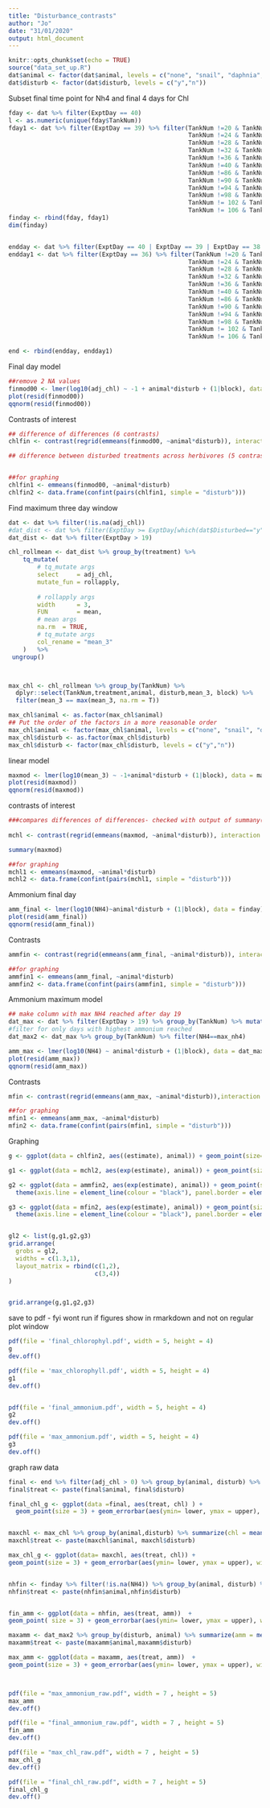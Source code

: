 ```yaml
---
title: "Disturbance_contrasts"
author: "Jo"
date: "31/01/2020"
output: html_document
---
```


```r
knitr::opts_chunk$set(echo = TRUE)
source("data_set_up.R")
dat$animal <- factor(dat$animal, levels = c("none", "snail", "daphnia", "both"))
dat$disturb <- factor(dat$disturb, levels = c("y","n"))
```




Subset final time point for Nh4 and final 4 days for Chl
```r
fday <- dat %>% filter(ExptDay == 40)
l <- as.numeric(unique(fday$TankNum))
fday1 <- dat %>% filter(ExptDay == 39) %>% filter(TankNum !=20 & TankNum !=21 & TankNum !=22 & TankNum != 23 &
                                                  TankNum !=24 & TankNum !=25 & TankNum !=26 & TankNum != 27 & 
                                                  TankNum !=28 & TankNum !=29 & TankNum !=30 & TankNum != 31 & 
                                                  TankNum !=32 & TankNum !=33 & TankNum !=34 & TankNum != 35 & 
                                                  TankNum !=36 & TankNum !=37 & TankNum !=38 & TankNum != 39 & 
                                                  TankNum !=40 & TankNum !=83 & TankNum !=84 & TankNum != 85 & 
                                                  TankNum !=86 & TankNum !=87 & TankNum !=88 & TankNum != 89 & 
                                                  TankNum !=90 & TankNum !=91 & TankNum !=92 & TankNum != 93 &
                                                  TankNum !=94 & TankNum !=95 & TankNum !=96 & TankNum != 97 & 
                                                  TankNum !=98 & TankNum !=99 & TankNum !=100& TankNum != 101 & 
                                                  TankNum != 102 & TankNum != 103 & TankNum != 104 & TankNum != 105 & 
                                                  TankNum != 106 & TankNum != 107) 
finday <- rbind(fday, fday1)
dim(finday)


endday <- dat %>% filter(ExptDay == 40 | ExptDay == 39 | ExptDay == 38 | ExptDay == 37)
endday1 <- dat %>% filter(ExptDay == 36) %>% filter(TankNum !=20 & TankNum !=21 & TankNum !=22 & TankNum != 23 &
                                                  TankNum !=24 & TankNum !=25 & TankNum !=26 & TankNum != 27 & 
                                                  TankNum !=28 & TankNum !=29 & TankNum !=30 & TankNum != 31 & 
                                                  TankNum !=32 & TankNum !=33 & TankNum !=34 & TankNum != 35 & 
                                                  TankNum !=36 & TankNum !=37 & TankNum !=38 & TankNum != 39 & 
                                                  TankNum !=40 & TankNum !=83 & TankNum !=84 & TankNum != 85 & 
                                                  TankNum !=86 & TankNum !=87 & TankNum !=88 & TankNum != 89 & 
                                                  TankNum !=90 & TankNum !=91 & TankNum !=92 & TankNum != 93 &
                                                  TankNum !=94 & TankNum !=95 & TankNum !=96 & TankNum != 97 & 
                                                  TankNum !=98 & TankNum !=99 & TankNum !=100& TankNum != 101 & 
                                                  TankNum != 102 & TankNum != 103 & TankNum != 104 & TankNum != 105 & 
                                                  TankNum != 106 & TankNum != 107)

end <- rbind(endday, endday1)

```

Final day model
```r
##remove 2 NA values
finmod00 <- lmer(log10(adj_chl) ~ -1 + animal*disturb + (1|block), data =  end[end$adj_chl > 0, ])
plot(resid(finmod00))
qqnorm(resid(finmod00))

```

Contrasts of interest
```r
## difference of differences (6 contrasts)
chlfin <- contrast(regrid(emmeans(finmod00, ~animal*disturb)), interaction = c("pairwise"), by = NULL)

## difference between disturbed treatments across herbivores (5 contrasts)


##for graphing
chlfin1 <- emmeans(finmod00, ~animal*disturb)
chlfin2 <- data.frame(confint(pairs(chlfin1, simple = "disturb")))

```

Find maximum three day window 
```r
dat <- dat %>% filter(!is.na(adj_chl))
#dat_dist <- dat %>% filter(ExptDay >= ExptDay[which(dat$Disturbed=="y")]) ## only days after disturbance, this doesn't work for non-disturbed treatments- obviously
dat_dist <- dat %>% filter(ExptDay > 19)

chl_rollmean <- dat_dist %>% group_by(treatment) %>%
    tq_mutate(
        # tq_mutate args
        select     = adj_chl,
        mutate_fun = rollapply, 
        
        # rollapply args
        width      = 3,
        FUN        = mean,
        # mean args
        na.rm  = TRUE,
        # tq_mutate args
        col_rename = "mean_3"
    )   %>%
 ungroup()



max_chl <- chl_rollmean %>% group_by(TankNum) %>% 
  dplyr::select(TankNum,treatment,animal, disturb,mean_3, block) %>%
  filter(mean_3 == max(mean_3, na.rm = T))

max_chl$animal <- as.factor(max_chl$animal)
## Put the order of the factors in a more reasonable order
max_chl$animal <- factor(max_chl$animal, levels = c("none", "snail", "daphnia", "both"))
max_chl$disturb <- as.factor(max_chl$disturb)
max_chl$disturb <- factor(max_chl$disturb, levels = c("y","n"))
``` 

linear model
```r
maxmod <- lmer(log10(mean_3) ~ -1+animal*disturb + (1|block), data = max_chl)
plot(resid(maxmod))
qqnorm(resid(maxmod))
```

contrasts of interest
```r


###compares differences of differences- checked with output of summany(maxmod)- gets correct mean estimates
 
mchl <- contrast(regrid(emmeans(maxmod, ~animal*disturb)), interaction = c("pairwise"), by = NULL)

summary(maxmod)

##for graphing
mchl1 <- emmeans(maxmod, ~animal*disturb)
mchl2 <- data.frame(confint(pairs(mchl1, simple = "disturb")))


```


Ammonium final day
```r

amm_final <- lmer(log10(NH4)~animal*disturb + (1|block), data = finday)
plot(resid(amm_final))
qqnorm(resid(amm_final))
```

Contrasts
```r
ammfin <- contrast(regrid(emmeans(amm_final, ~animal*disturb)), interaction = c("pairwise"), by = NULL)

##for graphing
ammfin1 <- emmeans(amm_final, ~animal*disturb)
ammfin2 <- data.frame(confint(pairs(ammfin1, simple = "disturb")))
```

Ammonium maximum model
```r
## make column with max NH4 reached after day 19
dat_max <- dat %>% filter(ExptDay > 19) %>% group_by(TankNum) %>% mutate(max_nh4= max(NH4,na.rm = T)) %>% ungroup()
#filter for only days with highest ammonium reached
dat_max2 <- dat_max %>% group_by(TankNum) %>% filter(NH4==max_nh4)

amm_max <- lmer(log10(NH4) ~ animal*disturb + (1|block), data = dat_max2)
plot(resid(amm_max))
qqnorm(resid(amm_max))

```
Contrasts
```r
mfin <- contrast(regrid(emmeans(amm_max, ~animal*disturb)),interaction = c("pairwise"), by = NULL)

##for graphing
mfin1 <- emmeans(amm_max, ~animal*disturb)
mfin2 <- data.frame(confint(pairs(mfin1, simple = "disturb")))

```
Graphing
```r
g <- ggplot(data = chlfin2, aes((estimate), animal)) + geom_point(size=4) + geom_errorbarh(aes(xmin=(lower.CL), xmax = (upper.CL)), height = 0.3) + ylab("") + xlab(str_wrap("Log10 Fold Change in Final Chlorophyll", width = 25 )) + theme(axis.line = element_line(colour = "black"), panel.border = element_blank()) + scale_y_discrete(labels = str_wrap(c("No Herbivore",'Physa Only','Daphnia Only', 'Daphnia and Physa'), width= 10)) + geom_vline(xintercept = 0, linetype= "dashed", color = "gray68")

g1 <- ggplot(data = mchl2, aes(exp(estimate), animal)) + geom_point(size=4) + geom_errorbarh(aes(xmin=exp(lower.CL), xmax = exp(upper.CL)), height = 0.3) + ylab("") + xlab(str_wrap("Log10 Fold Change in Maximum Chlorophyll ", width = 27)) + theme(axis.line = element_line(colour = "black"), panel.border = element_blank() ) + scale_y_discrete(labels = str_wrap(c("No Herbivore",'Physa Only','Daphnia Only', 'Daphnia and Physa'), width= 10))+ geom_vline(xintercept = 0, linetype= "dashed", color = "gray68")

g2 <- ggplot(data = ammfin2, aes(exp(estimate), animal)) + geom_point(size=4) + geom_errorbarh(aes(xmin=exp(lower.CL), xmax = exp(upper.CL)), height = 0.3) + ylab("") + xlab(str_wrap("Log10 Fold Change in Final Ammonium",width = 25)) + 
  theme(axis.line = element_line(colour = "black"), panel.border = element_blank()) + scale_y_discrete(labels = str_wrap(c("No Herbivore",'Physa Only','Daphnia Only', 'Daphnia and Physa'), width= 10))+ geom_vline(xintercept = 0, linetype= "dashed", color = "gray68")

g3 <- ggplot(data = mfin2, aes(exp(estimate), animal)) + geom_point(size=4) + geom_errorbarh(aes(xmin=exp(lower.CL), xmax = exp(upper.CL)), height = 0.3) + ylab(" ") + xlab(str_wrap("Log10 Fold Change in Maximum Ammonium", width = 25)) + 
  theme(axis.line = element_line(colour = "black"), panel.border = element_blank())+ scale_y_discrete(labels = str_wrap(c("No Herbivore",'Physa Only','Daphnia Only', 'Daphnia and Physa'), width= 10)) + geom_vline(xintercept = 0, linetype= "dashed", color = "gray68")


gl2 <- list(g,g1,g2,g3)
grid.arrange(
  grobs = gl2,
  widths = c(1.3,1),
  layout_matrix = rbind(c(1,2),
                        c(3,4))
)


grid.arrange(g,g1,g2,g3)

```

save to pdf - fyi wont run if figures show in rmarkdown and not on regular plot window

```r
pdf(file = 'final_chlorophyl.pdf', width = 5, height = 4)
g
dev.off()

pdf(file = 'max_chlorophyll.pdf', width = 5, height = 4)
g1
dev.off()


pdf(file = 'final_ammonium.pdf', width = 5, height = 4)
g2
dev.off()

pdf(file = 'max_ammonium.pdf', width = 5, height = 4)
g3
dev.off()

```



graph raw data
```r
final <- end %>% filter(adj_chl > 0) %>% group_by(animal, disturb) %>% summarize(chl = mean(adj_chl), upper = quantile(adj_chl, 0.975), lower = quantile(adj_chl, 0.025))
final$treat <- paste(final$animal, final$disturb)

final_chl_g <- ggplot(data =final, aes(treat, chl) ) +
  geom_point(size = 3) + geom_errorbar(aes(ymin= lower, ymax = upper), width = 0.3) + xlab(" ") + ylab("Final Chlorophyll (ug/L)") + theme(legend.position = "none") + theme(axis.line = element_line(colour = "black"), panel.border = element_blank()) + scale_x_discrete(labels = function(x) str_wrap(c("Daphnia and Physa Not Disturbed", "Daphnia and Physa Disturbed", "Daphia Not Disturbed", "Daphnia Disturbed","No Herbivore Not Disturbed", "No Herbivore Disturbed", "Physa Not Disturbed", "Physa Disturbed" ), width = 8))


maxchl <- max_chl %>% group_by(animal,disturb) %>% summarize(chl = mean(mean_3), upper = quantile(mean_3,0.975), lower = quantile(mean_3,0.025))
maxchl$treat <- paste(maxchl$animal, maxchl$disturb)

max_chl_g <- ggplot(data= maxchl, aes(treat, chl)) + 
geom_point(size = 3) + geom_errorbar(aes(ymin= lower, ymax = upper), width = 0.3) + xlab(" ") + ylab("Maximum Chlorophyll (ug/L)") + theme(legend.position = "none") + theme(axis.line = element_line(colour = "black"), panel.border = element_blank()) + scale_x_discrete(labels = function(x) str_wrap(c("Daphnia and Physa Not Disturbed", "Daphnia and Physa Disturbed", "Daphia Not Disturbed", "Daphnia Disturbed","No Herbivore Not Disturbed", "No Herbivore Disturbed", "Physa Not Disturbed", "Physa Disturbed" ), width = 8))


nhfin <- finday %>% filter(!is.na(NH4)) %>% group_by(animal, disturb) %>% summarize(amm = mean(NH4), upper = quantile(NH4,0.975), lower = quantile(NH4,0.025))
nhfin$treat <- paste(nhfin$animal,nhfin$disturb)


fin_amm <- ggplot(data = nhfin, aes(treat, amm))  + 
geom_point( size = 3) + geom_errorbar(aes(ymin= lower, ymax = upper), width = 0.3) + xlab(" ") + ylab("Final Ammonium (mg/L)") + theme(legend.position = "none") + theme(axis.line = element_line(colour = "black"), panel.border = element_blank()) + scale_x_discrete(labels = function(x) str_wrap(c("Daphnia and Physa Not Disturbed", "Daphnia and Physa Disturbed", "Daphia Not Disturbed", "Daphnia Disturbed","No Herbivore Not Disturbed", "No Herbivore Disturbed", "Physa Not Disturbed", "Physa Disturbed"), width = 8))

maxamm <- dat_max2 %>% group_by(disturb, animal) %>% summarize(amm = mean(NH4), upper = quantile(NH4,0.975), lower = quantile(NH4,0.025))
maxamm$treat <- paste(maxamm$animal,maxamm$disturb)

max_amm <- ggplot(data = maxamm, aes(treat, amm))  + 
geom_point(size = 3) + geom_errorbar(aes(ymin= lower, ymax = upper), width = 0.3) + xlab(" ") + ylab("Maximum Ammonium (mg/L)") + theme(legend.position = "none") + theme(axis.line = element_line(colour = "black"), panel.border = element_blank())  + scale_x_discrete(labels = function(x) str_wrap(c("Daphnia and Physa Not Disturbed", "Daphnia and Physa Disturbed", "Daphia Not Disturbed", "Daphnia Disturbed","No Herbivore Not Disturbed", "No Herbivore Disturbed", "Physa Not Disturbed", "Physa Disturbed" ), width = 8))



pdf(file = "max_ammonium_raw.pdf", width = 7 , height = 5)
max_amm
dev.off()

pdf(file = "final_ammonium_raw.pdf", width = 7 , height = 5)
fin_amm
dev.off()

pdf(file = "max_chl_raw.pdf", width = 7 , height = 5)
max_chl_g
dev.off()

pdf(file = "final_chl_raw.pdf", width = 7 , height = 5)
final_chl_g
dev.off()

```

